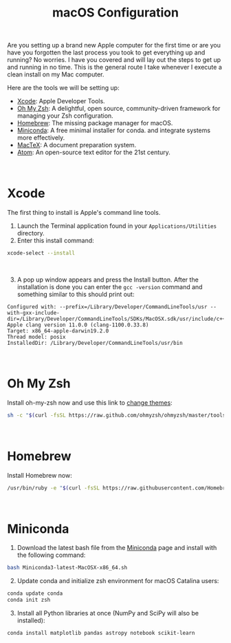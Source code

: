 <h1 align="center" style={{marginTop: "2em"}}>macOS Configuration</h1>

<br/>

Are you setting up a brand new Apple computer for the first time or are you have you forgotten the last process you took to get everything up and running? No worries. I have you covered and will lay out the steps to get up and running in no time. This is the general route I take whenever I execute a clean install on my Mac computer.

Here are the tools we will be setting up:

* [Xcode](https://developer.apple.com/xcode/): Apple Developer Tools.
* [Oh My Zsh](https://ohmyz.sh/): A delightful, open source, community-driven framework for managing your Zsh configuration.
* [Homebrew](https://brew.sh/): The missing package manager for macOS.
* [Miniconda](https://docs.conda.io/en/latest/miniconda.html): A free minimal installer for conda.
and integrate systems more effectively.
* [MacTeX](https://tug.org/mactex/): A document preparation system.
* [Atom](https://atom.io/): An open-source text editor for the 21st century.

<br/>

# Xcode

The first thing to install is Apple's command line tools.
1. Launch the Terminal application found in your `Applications/Utilities` directory.
2. Enter this install command:

```bash
xcode-select --install
```

<br/>

3. A pop up window appears and press the Install button. After the installation is done you can enter the `gcc -version` command and something similar to this should print out:
```
Configured with: --prefix=/Library/Developer/CommandLineTools/usr --with-gxx-include-dir=/Library/Developer/CommandLineTools/SDKs/MacOSX.sdk/usr/include/c++/4.2.1
Apple clang version 11.0.0 (clang-1100.0.33.8)
Target: x86_64-apple-darwin19.2.0
Thread model: posix
InstalledDir: /Library/Developer/CommandLineTools/usr/bin
```

<br/>

# Oh My Zsh
Install oh-my-zsh now and use this link to [change themes](https://github.com/ohmyzsh/ohmyzsh/wiki/Themes):

```bash
sh -c "$(curl -fsSL https://raw.github.com/ohmyzsh/ohmyzsh/master/tools/install.sh)"
```

<br/>

# Homebrew
Install Homebrew now:

```bash
/usr/bin/ruby -e "$(curl -fsSL https://raw.githubusercontent.com/Homebrew/install/master/install)"
```

<br/>

# Miniconda
1. Download the latest bash file from the [Miniconda](https://docs.conda.io/en/latest/miniconda.html) page and install with the following command:
```bash
bash Miniconda3-latest-MacOSX-x86_64.sh
```
2. Update conda and initialize zsh environment for macOS Catalina users:
```bash
conda update conda
conda init zsh
```
3. Install all Python libraries at once (NumPy and SciPy will also be installed):
```bash
conda install matplotlib pandas astropy notebook scikit-learn
```
